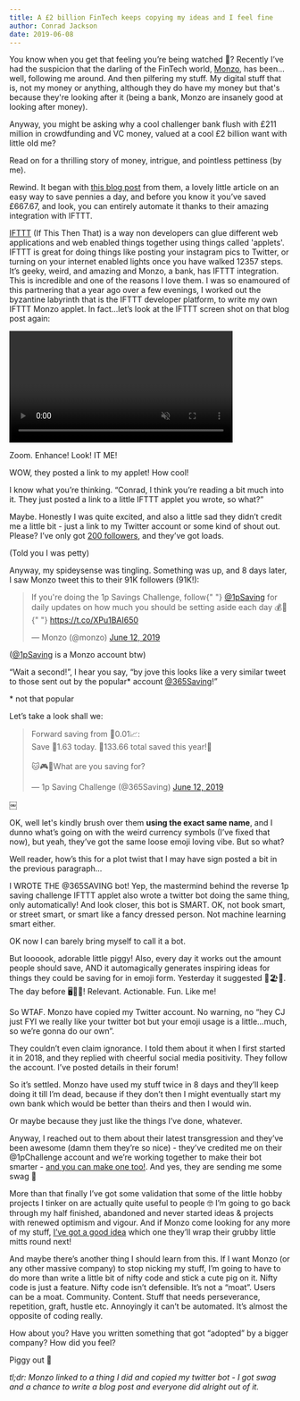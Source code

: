 ```yaml
---
title: A £2 billion FinTech keeps copying my ideas and I feel fine
author: Conrad Jackson
date: 2019-06-08
---
```



You know when you get that feeling you’re being watched 👀? Recently I’ve had the suspicion that the darling of the FinTech world, [Monzo](https://monzo.com), has been…well, following me around. And then pilfering my stuff. My digital stuff that is, not my money or anything, although they do have my money but that's because they're looking after it (being a bank, Monzo are insanely good at looking after money).

Anyway, you might be asking why a cool challenger bank flush with £211 million in crowdfunding and VC money, valued at a cool £2 billion want with little old me?

Read on for a thrilling story of money, intrigue, and pointless pettiness (by me).

Rewind. It began with [this blog post](https://monzo.com/blog/2019/06/04/reverse-1p-savings-challenge-monzo/) from them, a lovely little article on an easy way to save pennies a day, and before you know it you’ve saved £667.67, and look, you can entirely automate it thanks to their amazing integration with IFTTT.

[IFTTT](https://ifttt.com/discover) (If This Then That) is a way non developers can glue different web applications and web enabled things together using things called 'applets'. IFTTT is great for doing things like posting your instagram pics to Twitter, or turning on your internet enabled lights once you have walked 12357 steps. It’s geeky, weird, and amazing and Monzo, a bank, has IFTTT integration. This is incredible and one of the reasons I love them. I was so enamoured of this partnering that a year ago over a few evenings, I worked out the byzantine labyrinth that is the IFTTT developer platform, to write my own IFTTT Monzo applet. In fact...let’s look at the IFTTT screen shot on that blog post again:

<Video
  cloudName="conradj"
  publicId="zoomenhance_s1tawf"
  controls
  secure
  muted
  class="cld-video-player cld-video-player-skin-dark"
  width="400"
  data-cld-autoplay-mode="on-scroll"
/>

Zoom. Enhance! Look! IT ME!

WOW, they posted a link to my applet! How cool!

I know what you’re thinking. “Conrad, I think you’re reading a bit much into it. They just posted a link to a little IFTTT applet you wrote, so what?”

Maybe. Honestly I was quite excited, and also a little sad they didn’t credit me a little bit - just a link to my Twitter account or some kind of shout out. Please? I’ve only got [200 followers](http://twitter.com/conradj), and they’ve got loads.

(Told you I was petty)

Anyway, my spideysense was tingling. Something was up, and 8 days later, I saw Monzo tweet this to their 91K followers (91K!):

<blockquote class="twitter-tweet" data-theme="dark">
  <p lang="en" dir="ltr">
    If you&#39;re doing the 1p Savings Challenge, follow{" "}
    <a href="https://twitter.com/1pSaving?ref_src=twsrc%5Etfw">@1pSaving</a> for
    daily updates on how much you should be setting aside each day 💰🚀{" "}
    <a href="https://t.co/XPu1BAI650">https://t.co/XPu1BAI650</a>
  </p>
  &mdash; Monzo (@monzo) <a href="https://twitter.com/monzo/status/1138745394329001984?ref_src=twsrc%5Etfw">June 12, 2019</a>
</blockquote>

([@1pSaving](https://twitter.com/1pSaving) is a Monzo account btw)

“Wait a second!”, I hear you say, “by jove this looks like a very similar tweet to those sent out by the popular\* account [@365Saving](https://twitter.com/365Saving)!”

\* not that popular

Let’s take a look shall we:

<blockquote class="twitter-tweet" data-theme="dark">
  <p lang="en" dir="ltr">
    Forward saving from 💱0.01📈:
    <br />
    Save 💱1.63 today. 💱133.66 total saved this year!🤑
    <br />
    <br />
    🐱🎮📱What are you saving for?
  </p>
  &mdash; 1p Saving Challenge (@365Saving) <a href="https://twitter.com/365Saving/status/1138704419971903490?ref_src=twsrc%5Etfw">
    June 12, 2019
  </a>
</blockquote>
￼

OK, well let's kindly brush over them **using the exact same name**, and I dunno what’s going on with the weird currency symbols (I’ve fixed that now), but yeah, they’ve got the same loose emoji loving vibe. But so what?

Well reader, how’s this for a plot twist that I may have sign posted a bit in the previous paragraph...

I WROTE THE @365SAVING bot! Yep, the mastermind behind the reverse 1p saving challenge IFTTT applet also wrote a twitter bot doing the same thing, only automatically! And look closer, this bot is SMART. OK, not book smart, or street smart, or smart like a fancy dressed person. Not machine learning smart either.

OK now I can barely bring myself to call it a bot.

But loooook, adorable little piggy! Also, every day it works out the amount people should save, AND it automagically generates inspiring ideas for things they could be saving for in emoji form. Yesterday it suggested 🎅🏖🐶. The day before 🖥👒💍! Relevant. Actionable. Fun. Like me!

So WTAF. Monzo have copied my Twitter account. No warning, no “hey CJ just FYI we really like your twitter bot but your emoji usage is a little…much, so we’re gonna do our own”.

They couldn’t even claim ignorance. I told them about it when I first started it in 2018, and they replied with cheerful social media positivity. They follow the account. I’ve posted details in their forum!

So it’s settled. Monzo have used my stuff twice in 8 days and they’ll keep doing it till I’m dead, because if they don’t then I might eventually start my own bank which would be better than theirs and then I would win.

Or maybe because they just like the things I’ve done, whatever.

Anyway, I reached out to them about their latest transgression and they’ve been awesome (damn them they’re so nice) - they’ve credited me on their @1pChallenge account and we’re working together to make their bot smarter - [and you can make one too!](https://glitch.com/~365savingbot). And yes, they are sending me some swag 🚀

More than that finally I’ve got some validation that some of the little hobby projects I tinker on are actually quite useful to people 🤓 I’m going to go back through my half finished, abandoned and never started ideas & projects with renewed optimism and vigour. And if Monzo come looking for any more of my stuff, [I’ve got a good idea](https://365saving.co) which one they’ll wrap their grubby little mitts round next!

And maybe there’s another thing I should learn from this. If I want Monzo (or any other massive company) to stop nicking my stuff, I’m going to have to do more than write a little bit of nifty code and stick a cute pig on it. Nifty code is just a feature. Nifty code isn’t defensible. It’s not a “moat”. Users can be a moat. Community. Content. Stuff that needs perseverance, repetition, graft, hustle etc. Annoyingly it can’t be automated. It’s almost the opposite of coding really.

How about you? Have you written something that got “adopted” by a bigger company? How did you feel?

Piggy out 🐷

_tl;dr:
Monzo linked to a thing I did and copied my twitter bot - I got swag and a chance to write a blog post and everyone did alright out of it._
